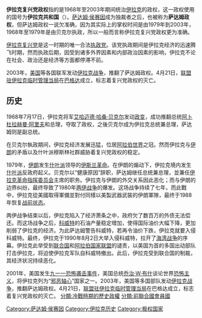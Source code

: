 {{Unreferenced|time=2020-08-21T06:05:55+00:00}}
{{noteTA
|G1=People
|G2=Military
}}
{{Infobox former country
|native_name = {{rtl-lang|ar|الجمهورية العراقية}}<br/>''{{transl|ar|al-Jumhūrīyah al-‘Irāqīyah}}'' 
|conventional_long_name = 伊拉克共和国
|common_name = 伊拉克
|continent = 亚洲
|region = 中东
|country = 伊拉克
|status =
|p1 = 伊拉克共和国
|flag_p1 = Flag of Iraq (1963-1991).svg
|p2 = 沙特阿拉伯－伊拉克中立区
|p3 = 科威特共和国
|flag_p3 = Flag of Kuwait.svg
|s1 = 联盟驻伊拉克临时管理当局
|flag_s1 = Flag of Iraq, 1991-2004.svg
|s2 = 科威特国
|flag_s2 = Flag of Kuwait.svg
|image_flag = Flag of Iraq (1963–1991); Flag of Syria (1963–1972).svg
|image_flag2 = Flag of Iraq (1991–2004).svg
|flag = 伊拉克国旗
|flag_type = 以上:（1963－1991）<br>以下:{{small|（1991－2003）}}
|image_coat = <span style="display: inline-block; width: 200px;">[[File:Coat_of_arms_of_Iraq_(1965-1991).svg|90px]] [[File:Coat_of_arms_(emblem)_of_Iraq_1991-2004.svg|90px]]</span>
|symbol_type = 左: [[伊拉克国徽|国徽]]<br>（1965－1991）<br>右 [[伊拉克国徽|国徽]]<br>（1991－2004）
|symbol_type_article = 
|image_map = Iraq (orthographic projection).svg
|image_map2 = LocationIraq.svg
|national_motto = {{rtl-lang|ar|وحدة، حرية، اشتراكية}} <small>{{small|（1968－1991）}}<br>“统一、自由、社会主义”</small><br>
{{rtl-lang|ar|الله أكبر}} <small>{{small|（1991－2003）}}<br>“[[大赞辞|真主至大]]”</small>
|national_anthem = {{rtl-lang|ar|أرض الفراتين}}{{nbsp|2}}<small>{{small|（1981－2003）}}<br>《[[两河流域的国土|两河流域的国土]]》</small>
|capital = [[巴格达|巴格达]]
|largest_city = 首都
|common_languages = [[阿拉伯语|阿拉伯语]]
|government_type = [[阿拉伯社会主义|阿拉伯社会主义]][[一党专政|一党专政]]<br>[[极权主义|极权主义]] 
|title_leader = [[伊拉克总统|总统]]
|leader1 = [[艾哈迈德·哈桑·贝克尔|艾哈迈德·哈桑·贝克尔]] <small>(首)</small>
|year_leader1 = 1968－1979
|leader2 = [[萨达姆·侯赛因|萨达姆·侯赛因]] <small>(末)</small>
|year_leader2 = 1979－2003
|title_deputy = [[伊拉克总理|总理]]
|deputy1 = {{link-en|阿比德·拉扎克·纳伊夫|Abd ar-Razzaq an-Naif}} <small>(首)</small>
|year_deputy1 = 1968年
|deputy2 = [[萨达姆·侯赛因|萨达姆·侯赛因]] <small>(末)</small>
|year_deputy2 = 1994年－2003年
|legislature = [[伊拉克国民议会|国民议会]]
|era = [[冷戰|冷戰]]、21世纪
|year_start = 1968年
|year_end = 2003年
|event_start = [[7月17日革命|复兴党政变]]
|date_start = 7月17日
|event1 = [[两伊战争|两伊战争]]
|date_event1 = 1980年－1988年
|event2 = [[海湾战争|海湾战争]]
|date_event2 = 1990年－1991年
|event_end = [[伊拉克战争|伊拉克战争]]
|date_end = 4月21日
|stat_year1 = 2003年
|stat_area1 = 438317
|stat_pop1 = 25175000
|ref_area1 =
|currency = [[伊拉克第纳尔|伊拉克第纳尔]] (IQD)
|cctld = [[.iq|.iq]]
|calling_code = 964
|religion=[[伊斯兰教|伊斯兰教]]
}}
{{伊拉克歷史}}
'''伊拉克复兴党政权'''指的是1968年至2003年期间统治[[伊拉克|伊拉克]]的政权，这一政权使用的国号为'''伊拉克共和国'''（{{lang-ar|الجمهورية العراقية}}）。[[萨达姆·侯赛因|萨达姆·侯赛因]]成为独裁者之后，也被称为'''萨达姆政权'''，但萨达姆政权一说欠准确，因为其实际上的掌权时间是由1979年到2003年，1968年至1979年是由贝克尔执政，所以一般而言称伊拉克复兴党政权更为准确。

[[伊拉克复兴党|伊拉克复兴党]]是这一时期的唯一合法[[执政党|执政党]]。该党执政期间是伊拉克经济的迅速腾飞时期，然而执政后期，因受到诸多外界因素和内部政治因素的影响，伊拉克不论在社会、政治还是经济等方面都停滞不前。

2003年，[[美国|美国]]等各国联军发动[[伊拉克战争|伊拉克战争]]，推翻了萨达姆政权。4月21日，[[联盟驻伊拉克临时管理当局|联盟驻伊拉克临时管理当局]]在[[巴格达|巴格达]]成立，标志着复兴党政权的灭亡。

==历史==
1968年7月17日，伊拉克将军[[艾哈迈德·哈桑·贝克尔|艾哈迈德·哈桑·贝克尔]]发动[[7月17日革命|政变]]，成功推翻总统[[阿卜杜拉赫曼·阿里夫|阿卜杜拉赫曼·阿里夫]]和总理{{link-en|塔希尔·叶海亚|Tahir Yahya}}，夺取了政权，之後贝克尔成为伊拉克总统兼总理，萨达姆则是副总统。

在贝克尔執政期间，伊拉克经济发展迅猛，位居[[阿拉伯世界|阿拉伯世界]]之冠。然而伊拉克与[[伊朗|伊朗]]的矛盾以及什叶派穆斯林社群威胁着复兴党政权的稳定。

1979年，[[伊朗|伊朗]]发生[[什叶派|什叶派]]领导的[[伊朗伊斯兰革命|伊斯兰革命]]。在伊朗的煽动下，伊拉克境内发生[[什叶派|什叶派]]反政府起义。贝克尔以“健康原因”辞职，萨达姆继任总统兼总理，並兼任[[伊拉克革命指挥委员会|伊拉克革命指挥委员会]]主席的职务。伊拉克与伊朗的外交关系因此恶化；而与伊朗的边界纠纷，最终导致了1980年[[两伊战争|两伊战争]]的爆发。这场战争持续了七年，而此戰中，伊拉克從美國取得軍備並對付同樣以美製武器武裝的伊朗軍隊，最终于1988年恢复[[战前状态|战前状态]]。

两伊战争结束以后，伊拉克陷入了经济萧条之中，政府欠了数百万的外债无法偿还。而这场战争之后，[[科威特|科威特]]的石油产量稳定增加，使得国际油价大幅下降，更加削弱了伊拉克的经济。为此萨达姆警告科威特，若再令油价下跌，伊拉克就要入侵科威特。最终，伊拉克于1990年8月2日大举入侵科威特，拉开了[[海湾战争|海湾战争]]的序幕。伊拉克此举受到[[联合国|联合国]]和[[阿拉伯国家联盟|阿拉伯国家联盟]]的谴责，以美国为首的多国出动部队打击伊拉克，将迫使伊拉克军队自科威特撤出。此后，伊拉克受到联合国的制裁，其经济状况持续恶化。

2001年，美国发生[[九一一恐怖袭击事件|九一一恐怖袭击事件]]，美国总统[[乔治·W·布什|乔治·W·布什]]谈论世界[[恐怖主义|恐怖主义]]，将伊拉克列为“[[邪恶轴心|邪恶轴心]]”国家之一。2003年，美国等多国部队发动[[伊拉克战争|伊拉克战争]]，推翻萨达姆政权。4月21日，[[联盟驻伊拉克临时管理当局|联盟驻伊拉克临时管理当局]]在巴格达成立，标志着复兴党政权的灭亡。
{{经济互助委员会}}
{{Arab Nationalism}}
[[Category:萨达姆·侯赛因|Category:萨达姆·侯赛因]]
[[Category:伊拉克历史|Category:伊拉克历史]]
[[分類:冷戰時期的歷史政權|分類:冷戰時期的歷史政權]]
[[分類:前聯合國會員國|分類:前聯合國會員國]]
[[Category:极权国家|Category:极权国家]]